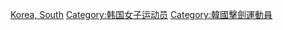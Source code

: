 [[Category:各国女子击剑运动员|Korea, South]]
[[Category:韩国女子运动员|Category:韩国女子运动员]]
[[Category:韓國擊劍運動員|Category:韓國擊劍運動員]]